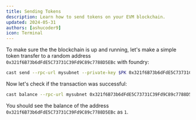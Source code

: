 ```yaml
---
title: Sending Tokens
description: Learn how to send tokens on your EVM blockchain.
updated: 2024-05-31
authors: [ashucoder9]
icon: Terminal
---
```


To make sure the the blockchain is up and running, let's make a simple token transfer to a random address `0x321f6B73b6dFdE5C73731C39Fd9C89c7788D5EBc` with foundry:

```bash
cast send --rpc-url mysubnet --private-key $PK 0x321f6B73b6dFdE5C73731C39Fd9C89c7788D5EBc --value 1ether
```

Now let's check if the transaction was successful:

```bash
cast balance --rpc-url mysubnet 0x321f6B73b6dFdE5C73731C39Fd9C89c7788D5EBc
```

You should see the balance of the address `0x321f6B73b6dFdE5C73731C39Fd9C89c7788D5EBc` as `1`.
